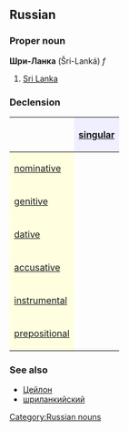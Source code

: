 ==Russian==
[[Category:Russian nouns]]
===Proper noun===
'''Шри-Ланка''' (Šri-Lanká) ''f''

#[[Sri Lanka]]

===Declension===
{| border="1" cellpadding="4" cellspacing="0"
!
! style="background-color: #EFEFFF" align="center"|[[singular]]
|-
! style="background-color: #FFFFE0" align="left"|[[nominative case|nominative]]
| align="center"|{{RUchar|Шри-Ланка́}}
|-
! style="background-color: #FFFFE0" align="left"|[[genitive case|genitive]]
| align="center"|{{RUchar|Шри-Ланки́}}
|-
! style="background-color: #FFFFE0" align="left"|[[dative case|dative]]
| align="center"|{{RUchar|Шри-Ланке́}}
|-
! style="background-color: #FFFFE0" align="left"|[[accusative case|accusative]]
| align="center"|{{RUchar|Шри-Ланку́}}
|-
! style="background-color: #FFFFE0" align="left"|[[instrumental case|instrumental]]
| align="center"|{{RUchar|Шри-Ланко́й, -о́ю}}
|-
! style="background-color: #FFFFE0" align="left"|[[prepositional case|prepositional]]
| align="center"|{{RUchar|о Шри-Ланке́}}
|}

===See also===
*[[Цейлон]]
*[[шриланкийский]]